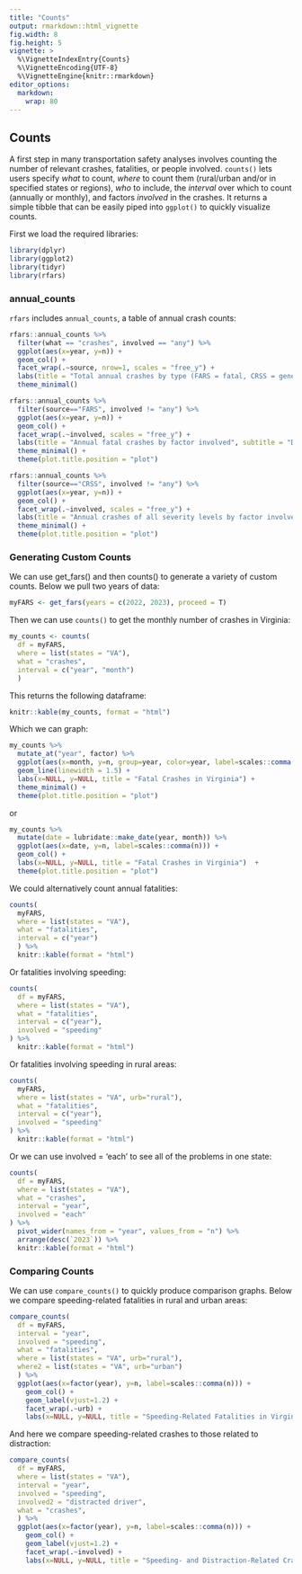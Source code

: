 ```yaml
---
title: "Counts"
output: rmarkdown::html_vignette
fig.width: 8
fig.height: 5
vignette: >
  %\VignetteIndexEntry{Counts}
  %\VignetteEncoding{UTF-8}
  %\VignetteEngine{knitr::rmarkdown}
editor_options: 
  markdown: 
    wrap: 80
---
```


## Counts

A first step in many transportation safety analyses involves counting the number
of relevant crashes, fatalities, or people involved. `counts()` lets users
specify *what* to count, *where* to count them (rural/urban and/or in specified
states or regions), *who* to include, the *interval* over which to count
(annually or monthly), and factors *involved* in the crashes. It returns a
simple tibble that can be easily piped into `ggplot()` to quickly visualize
counts.

First we load the required libraries:

```r
library(dplyr)
library(ggplot2)
library(tidyr)
library(rfars)
```

### annual_counts

`rfars` includes `annual_counts`, a table of annual crash counts:

```r
rfars::annual_counts %>%
  filter(what == "crashes", involved == "any") %>%
  ggplot(aes(x=year, y=n)) +
  geom_col() +
  facet_wrap(.~source, nrow=1, scales = "free_y") +
  labs(title = "Total annual crashes by type (FARS = fatal, CRSS = general)", x=NULL, y=NULL) +
  theme_minimal()

rfars::annual_counts %>%
  filter(source=="FARS", involved != "any") %>%
  ggplot(aes(x=year, y=n)) +
  geom_col() +
  facet_wrap(.~involved, scales = "free_y") +
  labs(title = "Annual fatal crashes by factor involved", subtitle = "Derived from FARS data files", x=NULL, y=NULL) +
  theme_minimal() +
  theme(plot.title.position = "plot")

rfars::annual_counts %>%
  filter(source=="CRSS", involved != "any") %>%
  ggplot(aes(x=year, y=n)) +
  geom_col() +
  facet_wrap(.~involved, scales = "free_y") +
  labs(title = "Annual crashes of all severity levels by factor involved", subtitle = "Derived from CRSS data files", x=NULL, y=NULL) +
  theme_minimal() +
  theme(plot.title.position = "plot")
```

### Generating Custom Counts

We can use get_fars() and then counts() to generate a variety of custom counts.
Below we pull two years of data:

```r
myFARS <- get_fars(years = c(2022, 2023), proceed = T)
```

Then we can use `counts()` to get the monthly number of crashes in Virginia:

```r
my_counts <- counts(
  df = myFARS,
  where = list(states = "VA"),
  what = "crashes",
  interval = c("year", "month")
  )
```

This returns the following dataframe:

```r
knitr::kable(my_counts, format = "html")
```

Which we can graph:

```r
my_counts %>%
  mutate_at("year", factor) %>%
  ggplot(aes(x=month, y=n, group=year, color=year, label=scales::comma(n))) +
  geom_line(linewidth = 1.5) + 
  labs(x=NULL, y=NULL, title = "Fatal Crashes in Virginia") +
  theme_minimal() +
  theme(plot.title.position = "plot")
```

or

```r
my_counts %>%
  mutate(date = lubridate::make_date(year, month)) %>%
  ggplot(aes(x=date, y=n, label=scales::comma(n))) +
  geom_col() + 
  labs(x=NULL, y=NULL, title = "Fatal Crashes in Virginia")  +
  theme(plot.title.position = "plot")
```

We could alternatively count annual fatalities:

```r
counts(
  myFARS,
  where = list(states = "VA"),
  what = "fatalities",
  interval = c("year")
  ) %>%
  knitr::kable(format = "html")
```

Or fatalities involving speeding:

```r
counts(
  df = myFARS,
  where = list(states = "VA"),
  what = "fatalities",
  interval = c("year"),
  involved = "speeding"
) %>%
  knitr::kable(format = "html")
```

Or fatalities involving speeding in rural areas:

```r
counts(
  myFARS,
  where = list(states = "VA", urb="rural"),
  what = "fatalities",
  interval = c("year"),
  involved = "speeding"
) %>%
  knitr::kable(format = "html")
```

Or we can use involved = 'each' to see all of the problems in one state:

```r
counts(
  df = myFARS,
  where = list(states = "VA"),
  what = "crashes",
  interval = "year",
  involved = "each"
) %>%
  pivot_wider(names_from = "year", values_from = "n") %>%
  arrange(desc(`2023`)) %>%
  knitr::kable(format = "html")
```

### Comparing Counts

We can use `compare_counts()` to quickly produce comparison graphs. Below we
compare speeding-related fatalities in rural and urban areas:

```r
compare_counts(
  df = myFARS,
  interval = "year",
  involved = "speeding",
  what = "fatalities",
  where = list(states = "VA", urb="rural"),
  where2 = list(states = "VA", urb="urban")
  ) %>%
  ggplot(aes(x=factor(year), y=n, label=scales::comma(n))) + 
    geom_col() + 
    geom_label(vjust=1.2) +
    facet_wrap(.~urb) +
    labs(x=NULL, y=NULL, title = "Speeding-Related Fatalities in Virginia", fill=NULL) 
```

And here we compare speeding-related crashes to those related to distraction:

```r
compare_counts(
  df = myFARS,
  where = list(states = "VA"),
  interval = "year",
  involved = "speeding",
  involved2 = "distracted driver",
  what = "crashes",
  ) %>%
  ggplot(aes(x=factor(year), y=n, label=scales::comma(n))) + 
    geom_col() + 
    geom_label(vjust=1.2) +
    facet_wrap(.~involved) +
    labs(x=NULL, y=NULL, title = "Speeding- and Distraction-Related Crashes in Virginia", fill=NULL)
```
